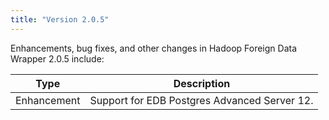 ```yaml
---
title: "Version 2.0.5"
---
```


Enhancements, bug fixes, and other changes in Hadoop Foreign Data Wrapper 2.0.5 include:

| Type        | Description |
| ----------- |------------ |
| Enhancement | Support for EDB Postgres Advanced Server 12. |



